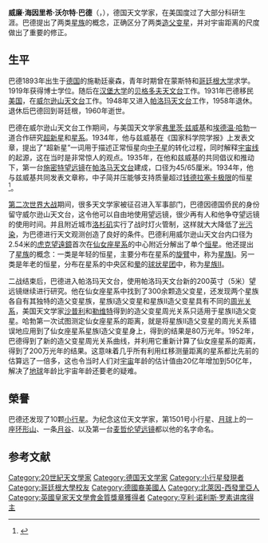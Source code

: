 
{{Infobox scientist
|name              = 沃尔特·巴德
|image             = Gedenktafel Walter Baade (1893-1960).jpg
|birth_date        = {{Birth date|1893|3|24}}
|birth_place       = [[德国|德国]]施勒廷豪森
|death_date        = {{Death date and age|1960|6|25|1893|3|24}}
|death_place       = [[德国|德国]][[哥廷根|哥廷根]]
|residence         =
|citizenship       = [[德国|德国]]
|nationality       = [[德国|德国]]
|ethnicity         =
|field             = [[天文学|天文学]]
|work_institutions = [[贝格多夫天文台|贝格多夫天文台]]<br />[[威尔逊山天文台|威尔逊山天文台]]<br />[[帕洛玛天文台|帕洛玛天文台]]
|alma_mater        = [[哥廷根大学|哥廷根大学]]
|doctoral_advisor  =
|doctoral_students = [[赫頓·阿普|赫頓·阿普]]<br />[[艾伦·桑德奇|艾伦·桑德奇]]
|known_for         =
|influences        =
|influenced        =
|prizes            = [[布魯斯獎|布魯斯獎]] 1955
|religion          =
}}
'''威廉·海因里希·沃尔特·巴德'''（{{lang-de|'''Wilhelm Heinrich Walter Baade'''}}，{{bd|1893年|3月24日|1960年|6月25日|catIdx=B}}），德国天文学家，在美国度过了大部分科研生涯。巴德提出了两类[[星族|星族]]的概念，正确区分了两类[[造父变星|造父变星]]，并对宇宙距离的尺度做出了重要的修正。

==生平==
巴德1893年出生于[[德国|德国]]的施勒廷豪森，青年时期曾在蒙斯特和[[哥廷根大学|哥廷根大学]]求学。1919年获得博士学位。随后在[[汉堡大学|汉堡大学]]的[[贝格多夫天文台|贝格多夫天文台]]工作。1931年巴德移民[[美国|美国]]，在[[威尔逊山天文台|威尔逊山天文台]]工作。1948年又进入[[帕洛玛天文台|帕洛玛天文台]]工作，1958年退休。退休后巴德回到哥廷根，1960年逝世。

巴德在威尔逊山天文台工作期间，与美国天文学家[[弗里茨·兹威基|弗里茨·兹威基]]和[[埃德温·哈勃|埃德温·哈勃]]一道合作研究[[超新星|超新星]]和[[星系|星系]]。1934年，他与兹威基在《国家科学院学报》上发表文章，提出了“超新星”一词用于描述正常恒星向[[中子星|中子星]]的转化过程，同时解释[[宇宙线|宇宙线]]的起源，这在当时是非常惊人的观点。1935年，在他和兹威基的共同倡议和推动下，第一台[[施密特望远镜|施密特望远镜]]在[[帕洛马天文台|帕洛马天文台]]建成，口径为45/65厘米。1934年，他与兹威基共同发表文章称，中子简并压能够支持质量超过[[钱德拉塞卡极限|钱德拉塞卡极限]]的恒星<ref>{{lang|en|Baade, W., Zwicky, F., 1934, ''Physical Review'', '''46''', 76.}}</ref>。

[[第二次世界大战|第二次世界大战]]期间，很多天文学家被征召进入军事部门，巴德因德国侨民的身份留守威尔逊山天文台，这令他可以自由地使用望远镜，很少再有人和他争夺望远镜的使用时间。并且附近城市[[洛杉矶|洛杉矶]]实行了战时灯火管制，这样就大大降低了[[光污染|光污染]]，为巴德进行天文观测创造了良好的条件。巴德利用威尔逊山天文台内口径为2.54米的[[威爾遜山天文台#100英寸虎克望遠鏡|虎克望遠鏡]]首次在[[仙女座星系|仙女座星系]]的中心附近分解出了单个[[恒星|恒星]]。他还提出了[[星族|星族]]的概念：一类是年轻的恒星，主要分布在星系的[[旋臂|旋臂]]中，称为[[星族Ⅰ|星族Ⅰ]]。另一类是年老的恒星，分布在星系的中央区和[[晕|晕]]的[[球状星团|球状星团]]中，称为[[星族Ⅱ|星族Ⅱ]]。

二战结束后，巴德进入帕洛玛天文台，使用帕洛玛天文台新的200英寸（5米）望远镜继续进行研究。他在仙女座星系中找到了300余颗造父变星，还发现两个星族各自有其独特的造父变星族，星族Ⅰ造父变星和星族Ⅱ造父变星具有不同的[[周光关系|周光关系]]，美国天文学家[[哈罗·沙普利|沙普利]]和[[亨丽爱塔·勒维特|勒维特]]得到的造父变星周光关系只适用于星族Ⅱ造父变星。哈勃第一次试图测定仙女座星系的距离，就是将星族Ⅱ造父变星的周光关系错误地应用到了仙女座星系星族Ⅰ造父变星身上，得到的结果是80万光年。1952年，巴德得到了新的造父变星周光关系曲线，并利用它重新计算了仙女座星系的距离，得到了200万光年的结果。这意味着几乎所有利用红移测量距离的星系都比先前的估算远了一倍多，这也令当时人们对[[宇宙|宇宙]]年龄的估计值由20亿年增加到50亿年，解决了[[地球|地球]]年龄比宇宙年龄还要老的疑难。

==榮譽==
巴德还发现了10颗[[小行星|小行星]]。为纪念这位天文学家，第1501号小行星、[[月球|月球]]上的一座[[环形山|环形山]]、一条[[月谷|月谷]]、以及第一台[[麦哲伦望远镜|麦哲伦望远镜]]都以他的名字命名。

== 参考文献 ==
<div class="references-small">
<references />
</div>

{{布鲁斯奖获得者}}
{{亨利·诺利斯·罗素讲席得主}}
{{英国皇家天文学会金质奖章获得者}}
{{Authority control}}
{{DEFAULTSORT:Baade, Walter}}
[[Category:20世紀天文學家|Category:20世紀天文學家]]
[[Category:德国天文学家|Category:德国天文学家]]
[[Category:小行星發現者|Category:小行星發現者]]
[[Category:哥廷根大學校友|Category:哥廷根大學校友]]
[[Category:德國裔美國人|Category:德國裔美國人]]
[[Category:北萊因-西發里亞人|Category:北萊因-西發里亞人]]
[[Category:英國皇家天文學會金質獎章獲得者|Category:英國皇家天文學會金質獎章獲得者]]
[[Category:亨利·诺利斯·罗素讲席得主|Category:亨利·诺利斯·罗素讲席得主]]
